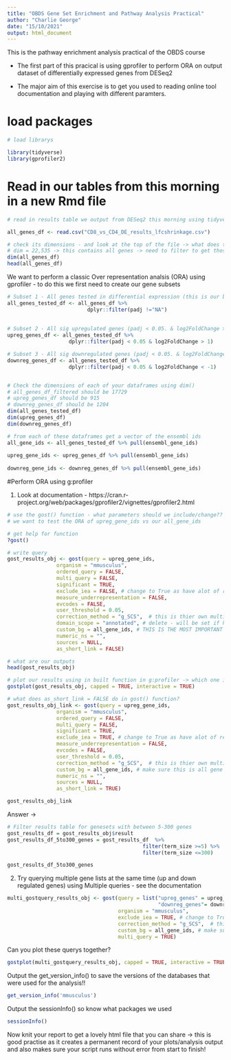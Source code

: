 ```yaml
---
title: "OBDS Gene Set Enrichment and Pathway Analysis Practical"
author: "Charlie George"
date: "15/10/2021"
output: html_document
---
```


This is the pathway enrichment analysis practical of the OBDS course

- The first part of this pracical is using gprofiler to perform ORA on output dataset of differentially expressed genes from DESeq2

- The major aim of this exercise is to get you used to reading online tool documentation and playing with different paramters.

# load packages 
```r
# load librarys

library(tidyverse)
library(gprofiler2)
```


# Read in our tables from this morning in a new Rmd file
```r
# read in results table we output from DESeq2 this morning using tidyverse read_csv()

all_genes_df <- read.csv("CD8_vs_CD4_DE_results_lfcshrinkage.csv")

# check its dimensions - and look at the top of the file -> what does this tell us about our table? 
# dim = 22,535 -> this contains all genes -> need to filter to get those tested 
dim(all_genes_df)   
head(all_genes_df)
```

We want to perform a classic Over representation analsis (ORA) using gprofiler - to do this we first need to create our gene subsets 

```r

# Subset 1 - All genes tested in differential expression (this is our background/control gene list) - i.e. remove padj == NA 
all_genes_tested_df <- all_genes_df %>% 
                          dplyr::filter(padj !="NA")
  
  
# Subset 2 - All sig upregulated genes (padj < 0.05. & log2FoldChange > 1)
upreg_genes_df <- all_genes_tested_df %>% 
                    dplyr::filter(padj < 0.05 & log2FoldChange > 1)

# Subset 3 - All sig downregulated genes (padj < 0.05. & log2FoldChange < 1)
downreg_genes_df <- all_genes_tested_df %>% 
                    dplyr::filter(padj < 0.05 & log2FoldChange < -1)


# Check the dimensions of each of your dataframes using dim()
# all_genes_df_filtered should be 17729
# upreg_genes_df should be 915
# downreg_genes_df should be 1204
dim(all_genes_tested_df)
dim(upreg_genes_df)
dim(downreg_genes_df)
```


```r
# from each of these dataframes get a vector of the ensembl ids 
all_gene_ids <- all_genes_tested_df %>% pull(ensembl_gene_ids)
    
upreg_gene_ids <- upreg_genes_df %>% pull(ensembl_gene_ids)
    
downreg_gene_ids <- downreg_genes_df %>% pull(ensembl_gene_ids)
```

#Perform ORA using g:profiler 

1. Look at documentation - https://cran.r-project.org/web/packages/gprofiler2/vignettes/gprofiler2.html
```r
# use the gost() function - what parameters should we include/change??
# we want to test the ORA of upreg_gene_ids vs our all_gene_ids

# get help for function
?gost() 

# write query 
gost_results_obj <- gost(query = upreg_gene_ids, 
                organism = "mmusculus", 
                ordered_query = FALSE,    
                multi_query = FALSE, 
                significant = TRUE, 
                exclude_iea = FALSE, # change to True as have alot of results otherwise - and we want to be stringent and look at well annotated genesets
                measure_underrepresentation = FALSE, 
                evcodes = FALSE, 
                user_threshold = 0.05, 
                correction_method = "g_SCS",  # this is thier own multiple testing coorrection - actually more strignent then bonferroni or BH 
                domain_scope = "annotated", # delete - will be set if have custom_bg automatically
                custom_bg = all_gene_ids, # THIS IS THE MOST IMPORTANT = this is our background gene set: make sure this is all gene ids that were tested in our differential expression
                numeric_ns = "", 
                sources = NULL, 
                as_short_link = FALSE)

# what are our outputs  
head(gost_results_obj)

```

```r
# plot our results using in built function in g:profiler -> which one is it? 
gostplot(gost_results_obj, capped = TRUE, interactive = TRUE)
```

```r
# what does as_short_link = FALSE do in gost() function? 
gost_results_obj_link <- gost(query = upreg_gene_ids, 
                organism = "mmusculus", 
                ordered_query = FALSE,    
                multi_query = FALSE, 
                significant = TRUE, 
                exclude_iea = TRUE, # change to True as have alot of results otherwise
                measure_underrepresentation = FALSE, 
                evcodes = FALSE, 
                user_threshold = 0.05, 
                correction_method = "g_SCS",  # this is thier own multiple testing coorrection - actually more strignent then bonferroni or BH 
                custom_bg = all_gene_ids, # make sure this is all gene ids 
                numeric_ns = "", 
                sources = NULL, 
                as_short_link = TRUE)

gost_results_obj_link
```

Answer -> 

```r
# Filter results table for genesets with between 5-300 genes 
gost_results_df = gost_results_obj$result
gost_results_df_5to300_genes = gost_results_df  %>% 
                                            filter(term_size >=5) %>% 
                                            filter(term_size <=300)

gost_results_df_5to300_genes


```


2. Try querying multiple gene lists at the same time (up and down regulated genes) using Multiple queries - see the documentation 

```r
multi_gostquery_results_obj <- gost(query = list("upreg_genes" = upreg_gene_ids,
                                                 "downreg_genes"= downreg_gene_ids),
                                    organism = "mmusculus", 
                                    exclude_iea = TRUE, # change to True as have a lot of results otherwise
                                    correction_method = "g_SCS",  # this is their own multiple testing correction - actually more stringent then bonferroni or BH 
                                    custom_bg = all_gene_ids, # make sure this is all gene ids 
                                    multi_query = TRUE)
```

Can you plot these querys together?

```r
gostplot(multi_gostquery_results_obj, capped = TRUE, interactive = TRUE)

```

Output the get_version_info() to save the versions of the databases that were used for the analysis!! 
```r
get_version_info('mmusculus')
```

Output the sessionInfo() so know what packages we used
```r
sessionInfo()

```

Now knit your report to get a lovely html file that you can share -> this is good practise as it creates a permanent record of your plots/analysis output and also makes sure your script runs without error from start to finish! 